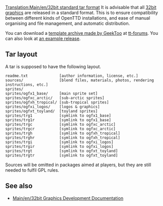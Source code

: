 [[Translation:Main/en/32bit standard tar format]]
{{en/-}}
{{historic|'''The method of loading 32bpp graphics changed in OpenTTD 1.2.0. The content on this page does not apply to OpenTTD 1.2.0 or newer.'''}}
It is advisable that all [[Main/en/32bit Graphics Development|32bit graphics]] are released in a standard format. This is to ensure compatibility between different kinds of OpenTTD installations, and ease of manual organising and file management, and automatic distribution.

You can download a [http://www.tt-forums.net/download/file.php?id=128654 template archive made by GeekToo] at [http://www.tt-forums.net/viewtopic.php?p=875812#p875812 tt-forums]. You can also look at [http://jupix.info/openttd/gfxdev-repo/index.php?act=file&id=195 an example release].

==Tar layout==

A tar is supposed to have the following layout.

<pre>
readme.txt              [author information, license, etc.]
sources/                [blend files, materials, photos, rendering instructions, etc.]
sprites/
sprites/ogfx1_base/     [main sprite set]
sprites/ogfxc_arctic/   [sub-arctic sprites]
sprites/ogfxh_tropical/ [sub-tropical sprites]
sprites/ogfxi_logos/    [logos & graphics]
sprites/ogfxt_toyland/  [toyland sprites]
sprites/trg1            [symlink to ogfx1_base]
sprites/trg1r           [symlink to ogfx1_base]
sprites/trgc            [symlink to ogfxc_arctic]
sprites/trgcr           [symlink to ogfxc_arctic]
sprites/trgh            [symlink to ogfxh_tropical]
sprites/trghr           [symlink to ogfxh_tropical]
sprites/trgi            [symlink to ogfxi_logos]
sprites/trgir           [symlink to ogfxi_logos]
sprites/trgt            [symlink to ogfxt_toyland]
sprites/trgtr           [symlink to ogfxt_toyland]
</pre>

Sources will be omitted in packages aimed at players, but they are still needed to fulfil GPL rules.

==See also==

* [[Main/en/32bit Graphics Development Documentation]]